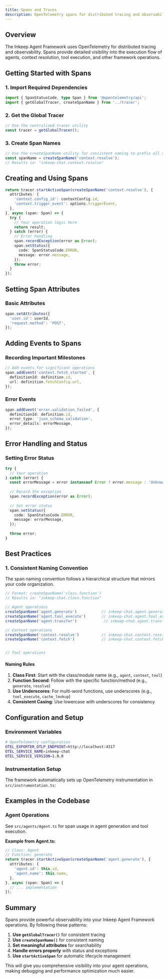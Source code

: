 ```yaml
---
title: Spans and Traces
description: OpenTelemetry spans for distributed tracing and observability in the Inkeep Agent Framework
---
```


## Overview

The Inkeep Agent Framework uses OpenTelemetry for distributed tracing and observability. Spans provide detailed visibility into the execution flow of agents, context resolution, tool execution, and other framework operations.

## Getting Started with Spans

### 1. Import Required Dependencies

```typescript
import { SpanStatusCode, type Span } from '@opentelemetry/api';
import { getGlobalTracer, createSpanName } from '../tracer';
```

### 2. Get the Global Tracer

```typescript
// Use the centralized tracer utility
const tracer = getGlobalTracer();
```

### 3. Create Span Names

```typescript
// Use the createSpanName utility for consistent naming to prefix all spans with service name
const spanName = createSpanName('context.resolve');
// Results in: "inkeep-chat.context.resolve"
```

## Creating and Using Spans

```typescript
return tracer.startActiveSpan(createSpanName('context.resolve'), {
  attributes: {
    'context.config_id': contextConfig.id,
    'context.trigger_event': options.triggerEvent,
  },
}, async (span: Span) => {
  try {
    // Your operation logic here
    return result;
  } catch (error) {
    // Error handling
    span.recordException(error as Error);
    span.setStatus({
      code: SpanStatusCode.ERROR,
      message: error.message,
    });
    throw error;
  } 
});
```

## Setting Span Attributes

### Basic Attributes

```typescript
span.setAttributes({
  'user.id': userId,
  'request.method': 'POST',
});
```

## Adding Events to Spans

### Recording Important Milestones

```typescript
// Add events for significant operations
span.addEvent('context.fetch_started', {
  definitionId: definition.id,
  url: definition.fetchConfig.url,
});
```

### Error Events

```typescript
span.addEvent('error.validation_failed', {
  definitionId: definition.id,
  error_type: 'json_schema_validation',
  error_details: errorMessage,
});
```

## Error Handling and Status

### Setting Error Status

```typescript
try {
  // Your operation
} catch (error) {
  const errorMessage = error instanceof Error ? error.message : 'Unknown error';
  
  // Record the exception
  span.recordException(error as Error);
  
  // Set error status
  span.setStatus({
    code: SpanStatusCode.ERROR,
    message: errorMessage,
  });
  
  throw error;
}
```

## Best Practices

### 1. Consistent Naming Convention

The span naming convention follows a hierarchical structure that mirrors your code organization. 

```typescript
// Format: createSpanName('class.function')
// Results in: "inkeep-chat.class.function"

// Agent operations
createSpanName('agent.generate')           // inkeep-chat.agent.generate
createSpanName('agent.tool_execute')       // inkeep-chat.agent.tool_execute
createSpanName('agent.transfer')            // inkeep-chat.agent.transfer

// Context operations
createSpanName('context.resolve')          // inkeep-chat.context.resolve
createSpanName('context.fetch')            // inkeep-chat.context.fetch


// Tool operations

```

#### Naming Rules

1. **Class First**: Start with the class/module name (e.g., `agent`, `context`, `tool`)
2. **Function Second**: Follow with the specific function/method (e.g., `generate`, `resolve`)
3. **Use Underscores**: For multi-word functions, use underscores (e.g., `tool_execute`, `cache_lookup`)
5. **Consistent Casing**: Use lowercase with underscores for consistency


## Configuration and Setup

### Environment Variables

```bash
# OpenTelemetry configuration
OTEL_EXPORTER_OTLP_ENDPOINT=http://localhost:4317
OTEL_SERVICE_NAME=inkeep-chat
OTEL_SERVICE_VERSION=1.0.0
```

### Instrumentation Setup

The framework automatically sets up OpenTelemetry instrumentation in `src/instrumentation.ts`:


## Examples in the Codebase

### Agent Operations
See `src/agents/Agent.ts` for span usage in agent generation and tool execution.

**Example from Agent.ts:**
```typescript
// Class: Agent
// Function: generate
return tracer.startActiveSpan(createSpanName('agent.generate'), {
  attributes: {
    'agent.id': this.id,
    'agent.name': this.name,
  },
}, async (span: Span) => {
  // ... implementation
});
```

## Summary

Spans provide powerful observability into your Inkeep Agent Framework operations. By following these patterns:

1. **Use `getGlobalTracer()`** for consistent tracing
2. **Use `createSpanName()`** for consistent naming
3. **Set meaningful attributes** for searchability
4. **Handle errors properly** with status and exceptions
5. **Use `startActiveSpan`** for automatic lifecycle management

This will give you comprehensive visibility into your agent operations, making debugging and performance optimization much easier.
